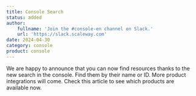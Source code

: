 ```yaml
---
title: Console Search
status: added
author:
    fullname: 'Join the #console-en channel on Slack.'
    url: 'https://slack.scaleway.com'
date: 2024-04-30
category: console
product: console
---
```


We are happy to announce that you can now find resources thanks to the new search in the console. 
Find them by their name or ID. More product integrations will come. 
Check this article to see which products are available now.


